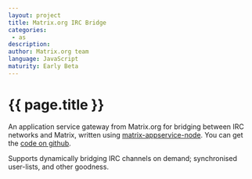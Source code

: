 ```yaml
---
layout: project
title: Matrix.org IRC Bridge
categories: 
 - as
description: 
author: Matrix.org team
language: JavaScript
maturity: Early Beta
---
```


# {{ page.title }}
An application service gateway from Matrix.org for bridging between IRC networks and Matrix, written using [matrix-appservice-node](https://matrix.org/blog/project/matrix-appservice-node/). You can get the [code on github](https://github.com/matrix-org/matrix-appservice-irc).

Supports dynamically bridging IRC channels on demand; synchronised user-lists, and other goodness.

